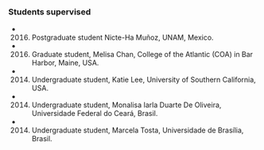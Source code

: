 ### Students supervised

* 2016. Postgraduate student Nicte-Ha Muñoz, UNAM, Mexico.
* 2016. Graduate student, Melisa Chan, College of the Atlantic (COA) in Bar Harbor, Maine, USA.
* 2014. Undergraduate student, Katie Lee, University of Southern California, USA.
* 2014. Undergraduate student, Monalisa Iarla Duarte De Oliveira, Universidade Federal do Ceará, Brasil.
* 2014. Undergraduate student, Marcela Tosta, Universidade de Brasília, Brasil.
